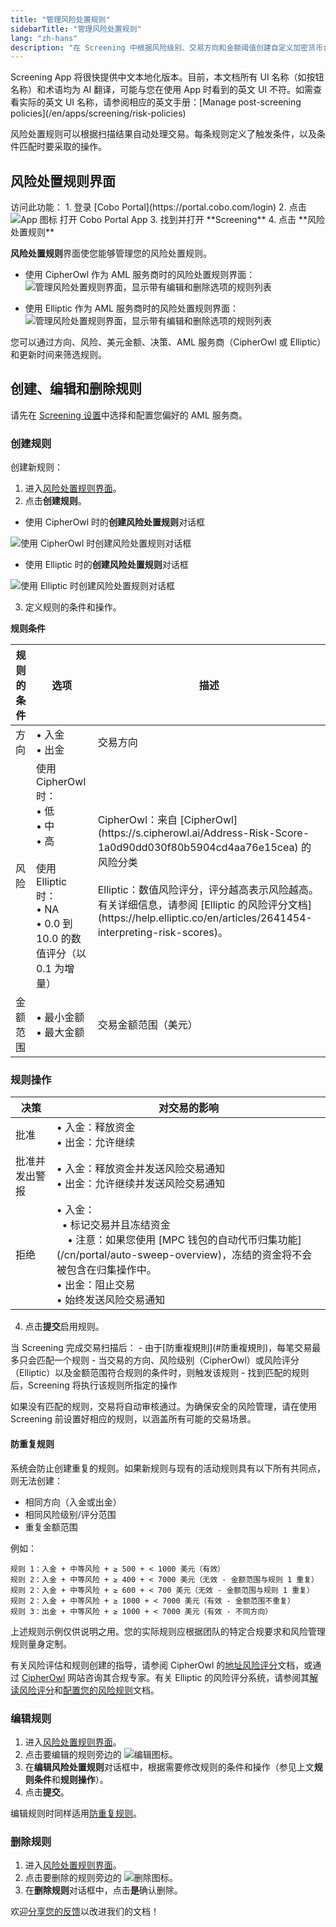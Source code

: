 ```yaml
---
title: "管理风险处置规则"
sidebarTitle: "管理风险处置规则"
lang: "zh-hans"
description: "在 Screening 中根据风险级别、交易方向和金额阈值创建自定义加密货币合规规则。实现 AML/CFT 规则自动执行。"
---
```


<Note>
Screening App 将很快提供中文本地化版本。目前，本文档所有 UI 名称（如按钮名称）和术语均为 AI 翻译，可能与您在使用 App 时看到的英文 UI 不符。如需查看实际的英文 UI 名称，请参阅相应的英文手册：[Manage post-screening policies](/en/apps/screening/risk-policies)
</Note>

风险处置规则可以根据扫描结果自动处理交易。每条规则定义了触发条件，以及条件匹配时要采取的操作。

## 风险处置规则界面

<Info>
访问此功能：
1. 登录 [Cobo Portal](https://portal.cobo.com/login)
2. 点击 <img src="/en/images/common/icon_apps.svg" className="icon" alt="App 图标"/> 打开 Cobo Portal App
3. 找到并打开 **Screening**
4. 点击 **风险处置规则**
</Info>

**风险处置规则**界面使您能够管理您的风险处置规则。

- 使用 CipherOwl 作为 AML 服务商时的风险处置规则界面：
  <img src="/en/images/portal-apps/screening/manage-post-screening-policies-cipherowl.png" className="screenshot_full_screen" alt="管理风险处置规则界面，显示带有编辑和删除选项的规则列表"/>

- 使用 Elliptic 作为 AML 服务商时的风险处置规则界面：
  <img src="/en/images/portal-apps/screening/manage-post-screening-policies-elliptic.png" className="screenshot_full_screen" alt="管理风险处置规则界面，显示带有编辑和删除选项的规则列表"/>

您可以通过方向、风险、美元金额、决策、AML 服务商（CipherOwl 或 Elliptic）和更新时间来筛选规则。

## 创建、编辑和删除规则

<Note>请先在 [Screening 设置](/cn/apps/screening/screening-settings)中选择和配置您偏好的 AML 服务商。</Note>

### 创建规则

创建新规则：
1. 进入[风险处置规则界面](#风险处置规则界面)。
2. 点击**创建规则**。
  - 使用 CipherOwl 时的**创建风险处置规则**对话框
  <img src="/en/images/portal-apps/screening/creating-post-screening-policy-cipherowl.svg" className="screenshot_modal" alt="使用 CipherOwl 时创建风险处置规则对话框"/>

  - 使用 Elliptic 时的**创建风险处置规则**对话框
  <img src="/en/images/portal-apps/screening/creating-post-screening-policy-elliptic.png" className="screenshot_modal" alt="使用 Elliptic 时创建风险处置规则对话框"/>

3. 定义规则的条件和操作。

**规则条件**

<table class="table six-columns">
  <thead>
    <tr>
      <th>规则的条件</th>
      <th>选项</th>
      <th>描述</th>
    </tr>
  </thead>
  <tbody>
    <tr>
      <td>方向</td>
      <td>• 入金<br/>• 出金</td>
      <td>交易方向</td>
    </tr>
    <tr>
      <td>风险</td>
      <td>使用 CipherOwl 时：<br/>• 低<br/>• 中<br/>• 高<br/><br/>使用 Elliptic 时：<br/>• NA<br/>• 0.0 到 10.0 的数值评分（以 0.1 为增量）</td>
      <td>CipherOwl：来自 [CipherOwl](https://s.cipherowl.ai/Address-Risk-Score-1a0d90dd030f80b5904cd4aa76e15cea) 的风险分类<br/><br/>Elliptic：数值风险评分，评分越高表示风险越高。有关详细信息，请参阅 [Elliptic 的风险评分文档](https://help.elliptic.co/en/articles/2641454-interpreting-risk-scores)。</td>
    </tr>
    <tr>
      <td>金额范围</td>
      <td>• 最小金额<br/>• 最大金额</td>
      <td>交易金额范围（美元）</td>
    </tr>
  </tbody>
</table>

### 规则操作

<table class="table six-columns">
  <thead>
    <tr>
      <th>决策</th>
      <th>对交易的影响</th>
    </tr>
  </thead>
  <tbody>
    <tr>
      <td>批准</td>
      <td>• 入金：释放资金<br/>• 出金：允许继续</td>
    </tr>
    <tr>
      <td>批准并发出警报</td>
      <td>• 入金：释放资金并发送风险交易通知<br/>• 出金：允许继续并发送风险交易通知</td>
    </tr>
    <tr>
      <td>拒绝</td>
      <td>• 入金：<br/>&nbsp;&nbsp;• 标记交易并且冻结资金 <br/>&nbsp;&nbsp;&nbsp;&nbsp;• 注意：如果您使用 [MPC 钱包的自动代币归集功能](/cn/portal/auto-sweep-overview)，冻结的资金将不会被包含在归集操作中。<br/>• 出金：阻止交易<br/>• 始终发送风险交易通知</td>
    </tr>
  </tbody>
</table>

4. 点击**提交**启用规则。

<Note>
当 Screening 完成交易扫描后：
- 由于[防重複規則](#防重複規則)，每笔交易最多只会匹配一个规则
- 当交易的方向、风险级别（CipherOwl）或风险评分（Elliptic）以及金额范围符合规则的条件时，则触发该规则
- 找到匹配的规则后，Screening 将执行该规则所指定的操作
</Note>

<Warning>如果没有匹配的规则，交易将自动审核通过。为确保安全的风险管理，请在使用 Screening 前设置好相应的规则，以涵盖所有可能的交易场景。</Warning>

#### 防重复规则
系统会防止创建重复的规则。如果新规则与现有的活动规则具有以下所有共同点，则无法创建：
- 相同方向（入金或出金）
- 相同风险级别/评分范围
- 重复金额范围

例如：
```
规则 1：入金 + 中等风险 + ≥ 500 + < 1000 美元（有效）
规则 2：入金 + 中等风险 + ≥ 400 + < 7000 美元（无效 - 金额范围与规则 1 重复）
规则 2：入金 + 中等风险 + ≥ 600 + < 700 美元（无效 - 金额范围与规则 1 重复）
规则 2：入金 + 中等风险 + ≥ 1000 + < 7000 美元（有效 - 金额范围不重复）
规则 3：出金 + 中等风险 + ≥ 1000 + < 7000 美元（有效 - 不同方向）
```

<Warning>
上述规则示例仅供说明之用。您的实际规则应根据团队的特定合规要求和风险管理规则量身定制。

有关风险评估和规则创建的指导，请参阅 CipherOwl 的[地址风险评分](https://s.cipherowl.ai/Address-Risk-Score-1a0d90dd030f80b5904cd4aa76e15cea)文档，或通过 [CipherOwl](https://www.cipherowl.com/) 网站咨询其合规专家。有关 Elliptic 的风险评分系统，请参阅其[解读风险评分](https://help.elliptic.co/en/articles/2641454-interpreting-risk-scores)和[配置您的风险规则](https://help.elliptic.co/en/articles/8216353-configuring-your-risk-rules)文档。
</Warning>

### 编辑规则

1. 进入[风险处置规则界面](#风险处置规则界面)。
2. 点击要编辑的规则旁边的 <img src="/en/images/common/icon_edit.svg" className="icon" alt="编辑图标"/>。
3. 在**编辑风险处置规则**对话框中，根据需要修改规则的条件和操作（参见上文**规则条件**和**规则操作**）。
4. 点击**提交**。

<Info>编辑规则时同样适用[防重复规则](#防重复规则)。</Info>

### 删除规则

1. 进入[风险处置规则界面](#风险处置规则界面)。
2. 点击要删除的规则旁边的 <img src="/en/images/common/icon_delete.svg" className="icon" alt="删除图标"/>。
3. 在**删除规则**对话框中，点击**是**确认删除。

<Tip>欢迎[分享您的反馈](https://forms.zohopublic.com/cobo/form/DocumentFeedbackForm/formperma/QvLOhxJv1_JMsJ-1dleZ8Itb_7rzN-LtgvsDdxosoVI?referrername=manuals)以改进我们的文档！</Tip>

